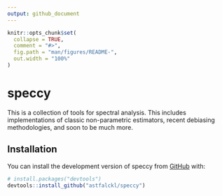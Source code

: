 ```yaml
---
output: github_document
---
```


<!-- README.md is generated from README.Rmd. Please edit that file -->

```r
knitr::opts_chunk$set(
  collapse = TRUE,
  comment = "#>",
  fig.path = "man/figures/README-",
  out.width = "100%"
)
```

# speccy

<!-- badges: start -->
<!-- badges: end -->

This is a collection of tools for spectral analysis. This includes implementations of classic non-parametric estimators, recent debiasing methodologies, and soon to be much more.

## Installation

You can install the development version of speccy from [GitHub](https://github.com/) with:

``` r
# install.packages("devtools")
devtools::install_github("astfalckl/speccy")
```

<!-- ## Example

This is a basic example which shows you how to solve a common problem:

```r
library(speccy)
## basic example code
```

What is special about using `README.Rmd` instead of just `README.md`? You can include R chunks like so:

```r
summary(cars)
```

You'll still need to render `README.Rmd` regularly, to keep `README.md` up-to-date. `devtools::build_readme()` is handy for this.

You can also embed plots, for example:

```r
plot(pressure)
```

In that case, don't forget to commit and push the resulting figure files, so they display on GitHub and CRAN. -->

